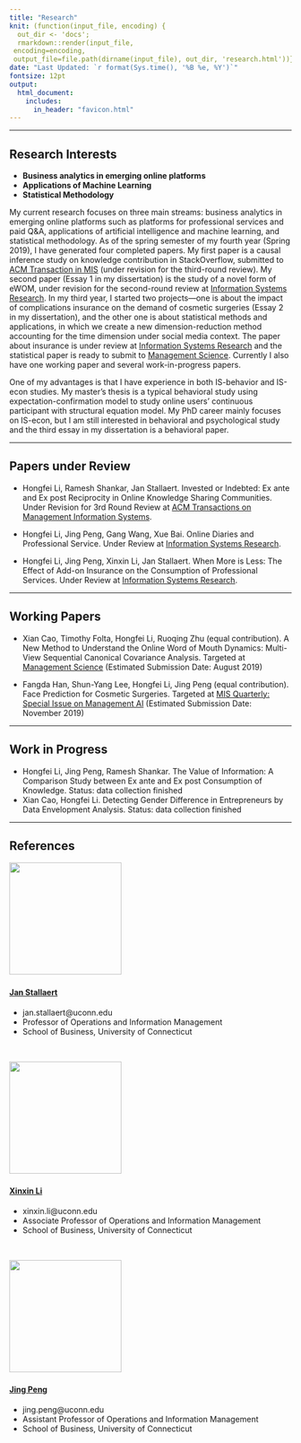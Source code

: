 ```yaml
---
title: "Research"
knit: (function(input_file, encoding) {
  out_dir <- 'docs';
  rmarkdown::render(input_file,
 encoding=encoding,
 output_file=file.path(dirname(input_file), out_dir, 'research.html'))})
date: "Last Updated: `r format(Sys.time(), '%B %e, %Y')`"
fontsize: 12pt
output: 
  html_document:
    includes:
      in_header: "favicon.html" 
---
```


***

## Research Interests

* **Business analytics in emerging online platforms**
* **Applications of Machine Learning**
* **Statistical Methodology**

My current research focuses on three main streams: business analytics in emerging online platforms such as platforms for professional services and paid Q&A, applications of artificial intelligence and machine learning, and statistical methodology. As of the spring semester of my fourth year (Spring 2019), I have generated four completed papers. My first paper is a causal inference study on knowledge contribution in StackOverflow, submitted to [ACM Transaction in MIS](https://tmis.acm.org/) (under revision for the third-round review). My second paper (Essay 1 in my dissertation) is the study of a novel form of eWOM, under revision for the second-round review at [Information Systems Research](https://pubsonline.informs.org/journal/isre). In my third year, I started two projects—one is about the impact of complications insurance on the demand of cosmetic surgeries (Essay 2 in my dissertation), and the other one is about statistical methods and applications, in which we create a new dimension-reduction method accounting for the time dimension under social media context. The paper about insurance is under review at [Information Systems Research](https://pubsonline.informs.org/journal/isre) and the statistical paper is ready to submit to [Management Science](https://pubsonline.informs.org/journal/mnsc). Currently I also have one working paper and several work-in-progress papers.

One of my advantages is that I have experience in both IS-behavior and IS-econ studies. My master’s thesis is a typical behavioral study using expectation-confirmation model to study online users’ continuous participant with structural equation model. My PhD career mainly focuses on IS-econ, but I am still interested in behavioral and psychological study and the third essay in my dissertation is a behavioral paper. 

***

## Papers under Review


* Hongfei Li, Ramesh Shankar, Jan Stallaert. Invested or Indebted: Ex ante and Ex post Reciprocity in Online Knowledge Sharing Communities. Under Revision for 3rd Round Review at [ACM Transactions on Management Information Systems](https://tmis.acm.org/).

* Hongfei Li, Jing Peng, Gang Wang, Xue Bai. Online Diaries and Professional Service. Under Review at [Information Systems Research](https://pubsonline.informs.org/journal/isre).

* Hongfei Li, Jing Peng, Xinxin Li, Jan Stallaert. When More is Less: The Effect of Add-on Insurance on the Consumption of Professional Services. Under Review at [Information Systems Research](https://pubsonline.informs.org/journal/isre).

***

## Working Papers
* Xian Cao, Timothy Folta, Hongfei Li, Ruoqing Zhu (equal contribution). A New Method to Understand the Online Word of Mouth Dynamics: Multi-View Sequential Canonical Covariance Analysis. Targeted at [Management Science](https://pubsonline.informs.org/journal/mnsc) (Estimated Submission Date: August 2019) 

* Fangda Han, Shun-Yang Lee, Hongfei Li, Jing Peng (equal contribution). Face Prediction for Cosmetic Surgeries. Targeted at [MIS Quarterly: Special Issue on Management AI](https://www.misq.org/skin/frontend/default/misq/pdf/CurrentCalls/ManagingAI.pdf) (Estimated Submission Date: November 2019)

*** 

## Work in Progress

* Hongfei Li, Jing Peng, Ramesh Shankar. The Value of Information: A Comparison Study between Ex ante and Ex post Consumption of Knowledge. Status: data collection finished
* Xian Cao, Hongfei Li. Detecting Gender Difference in Entrepreneurs by Data Envelopment Analysis. Status: data collection finished


***

## References

![](Jan.jpg){width=200px}
&nbsp;  

#### [Jan Stallaert](https://www.business.uconn.edu/person/jan-stallaert/) 

* jan.stallaert@uconn.edu
* Professor of Operations and Information Management
* School of Business, University of Connecticut 

&nbsp;  

![](Xinxin.jpg){width=200px}
&nbsp;

#### [Xinxin Li](https://www.business.uconn.edu/person/xinxin-li/) 	

* xinxin.li@uconn.edu
* Associate Professor of Operations and Information Management
* School of Business, University of Connecticut 

&nbsp; 

![](Jing.jpg){width=200px}
&nbsp;   

#### [Jing Peng](https://www.business.uconn.edu/person/jing-peng/)

* jing.peng@uconn.edu
* Assistant Professor of Operations and Information Management
* School of Business, University of Connecticut 

 



